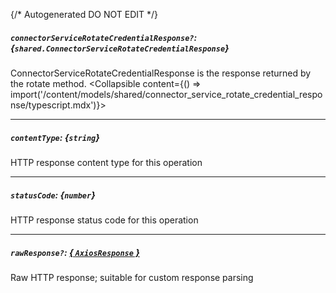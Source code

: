 {/* Autogenerated DO NOT EDIT  */}

##### `connectorServiceRotateCredentialResponse?`: *{`shared.ConnectorServiceRotateCredentialResponse`}*
ConnectorServiceRotateCredentialResponse is the response returned by the rotate method.
<Collapsible content={() => import('/content/models/shared/connector_service_rotate_credential_response/typescript.mdx')}>
</Collapsible>

---
##### `contentType`: *{`string`}*
HTTP response content type for this operation

---
##### `statusCode`: *{`number`}*
HTTP response status code for this operation

---
##### `rawResponse?`: [*{ `AxiosResponse` }*](https://axios-http.com/docs/res_schema)
Raw HTTP response; suitable for custom response parsing

